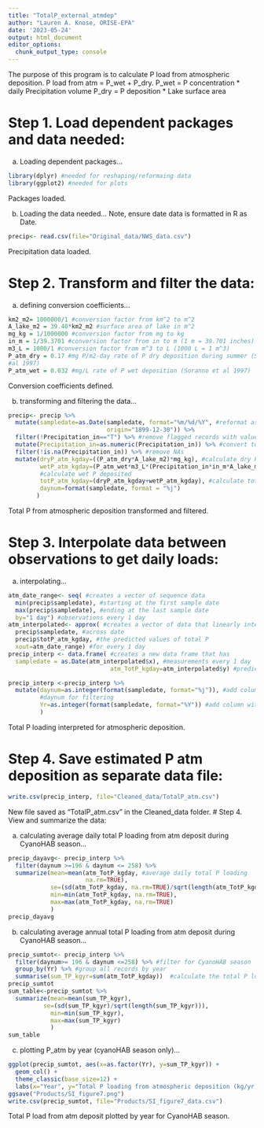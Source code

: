 ```yaml
---
title: "TotalP_external_atmdep"
author: "Lauren A. Knose, ORISE-EPA"
date: '2023-05-24'
output: html_document
editor_options: 
  chunk_output_type: console
---
```


The purpose of this program is to calculate P load from atmospheric deposition. 
P load from atm = P_wet + P_dry.
P_wet = P concentration * daily Precipitation volume
P_dry = P deposition * Lake surface area


# Step 1. Load dependent packages and data needed:

a) Loading dependent packages...
```r
library(dplyr) #needed for reshaping/reformaing data
library(ggplot2) #needed for plots
```

Packages loaded.

b) Loading the data needed...
Note, ensure date data is formatted in R as Date.

```r
precip<- read.csv(file="Original_data/NWS_data.csv")
```

Precipitation data loaded.

# Step 2. Transform and filter the data:

a) defining conversion coefficients...

```r
km2_m2= 1000000/1 #conversion factor from km^2 to m^2
A_lake_m2 = 39.40*km2_m2 #surface area of lake in m^2 
mg_kg = 1/1000000 #conversion factor from mg to kg
in_m = 1/39.3701 #conversion factor from in to m (1 m = 39.701 inches)
m3_L = 1000/1 #conversion factor from m^3 to L (1000 L = 1 m^3)
P_atm_dry = 0.17 #mg P/m2-day rate of P dry deposition during summer (Soranno et 
#al 1997)
P_atm_wet = 0.032 #mg/L rate of P wet deposition (Soranno et al 1997)
```

Conversion coefficients defined.

b) transforming and filtering the data...
```r
precip<- precip %>%
  mutate(sampledate=as.Date(sampledate, format="%m/%d/%Y", #reformat as date
                            origin="1899-12-30")) %>%
  filter(!Precipitation_in=="T") %>% #remove flagged records with value "T"
  mutate(Precipitation_in=as.numeric(Precipitation_in)) %>% #convert to numeric
  filter(!is.na(Precipitation_in)) %>% #remove NAs
  mutate(dryP_atm_kgday=((P_atm_dry*A_lake_m2)*mg_kg), #calculate dry P
         wetP_atm_kgday=(P_atm_wet*m3_L*(Precipitation_in*in_m*A_lake_m2)*mg_kg),
         #calculate wet P deposited
         totP_atm_kgday=(dryP_atm_kgday+wetP_atm_kgday), #calculate total P_atm
         daynum=format(sampledate, format = "%j")
        )
```

Total P from atmospheric deposition transformed and filtered.

# Step 3. Interpolate data between observations to get daily loads: 

a) interpolating...
```r
atm_date_range<- seq( #creates a vector of sequence data
  min(precip$sampledate), #starting at the first sample date
  max(precip$sampledate), #ending at the last sample date
  by="1 day") #observations every 1 day 
atm_interpolated<- approx( #creates a vector of data that linearly interpolates 
  precip$sampledate, #across date
  precip$totP_atm_kgday, #the predicted values of total P
  xout=atm_date_range) #for every 1 day
precip_interp <- data.frame( #creates a new data frame that has 
  sampledate = as.Date(atm_interpolated$x), #measurements every 1 day
                             atm_TotP_kgday=atm_interpolated$y) #predicted total P

precip_interp <-precip_interp %>%
  mutate(daynum=as.integer(format(sampledate, format="%j")), #add column with 
         #daynum for filtering
         Yr=as.integer(format(sampledate, format="%Y")) #add column with Yr 
         )
```

Total P loading interpreted for atmospheric deposition.

# Step 4. Save estimated P atm deposition as separate data file:

```r
write.csv(precip_interp, file="Cleaned_data/TotalP_atm.csv")
```

New file saved as "TotalP_atm.csv" in the Cleaned_data folder.
# Step 4. View and summarize the data:

a) calculating average daily total P loading from atm deposit during CyanoHAB season...

```r
precip_dayavg<- precip_interp %>%  
  filter(daynum >=196 & daynum <= 258) %>%
  summarize(mean=mean(atm_TotP_kgday, #average daily total P loading
                      na.rm=TRUE),
            se=(sd(atm_TotP_kgday, na.rm=TRUE)/sqrt(length(atm_TotP_kgday))),
            min=min(atm_TotP_kgday, na.rm=TRUE),
            max=max(atm_TotP_kgday, na.rm=TRUE)
            )
precip_dayavg
```

b) calculating average annual total P loading from atm deposit during CyanoHAB season...

```r
precip_sumtot<- precip_interp %>%
  filter(daynum>= 196 & daynum <=258) %>% #filter for CyanoHAB season
  group_by(Yr) %>% #group all records by year
  summarise(sum_TP_kgyr=sum(atm_TotP_kgday))  #calculate the total P load
precip_sumtot
sum_table<-precip_sumtot %>%
  summarize(mean=mean(sum_TP_kgyr),
          se=(sd(sum_TP_kgyr)/sqrt(length(sum_TP_kgyr))),
            min=min(sum_TP_kgyr),
            max=max(sum_TP_kgyr)
            )
sum_table
```

c) plotting P_atm by year (cyanoHAB season only)...

```r
ggplot(precip_sumtot, aes(x=as.factor(Yr), y=sum_TP_kgyr)) +
  geom_col() +
  theme_classic(base_size=12) +
  labs(x="Year", y="Total P loading from atmospheric deposition (kg/yr)")
ggsave("Products/SI_figure7.png")
write.csv(precip_sumtot, file="Products/SI_figure7_data.csv")
```

Total P load from atm deposit plotted by year for CyanoHAB season.
